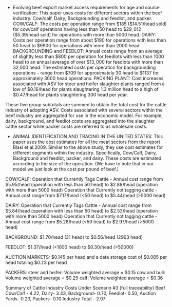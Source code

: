 * Evolving beef export market access requirements for age and source verification: This paper uses costs for different sectors within the beef industry. Cow/calf, Dairy, Backgrounding and feedlot, and packer.
COW/CALF: The costs per operation range from $\$185$ ($\$14.51$/head sold) for cow/calf operations having less than 50 head to $\$29,012$ ($\$5.39$/head sold) for operations with more than 5000 head.
DAIRY: Costs per operation range from about $\$190$ for operations with less than 50 head to $\$9900$ for operations with more than 2000 head.
BACKGROUNDING and FEEDLOT: Annual costs range from an average of slightly less than $\$800$ per operation for feedlots with less than 1000 head to an annual average of over $\$13,000$ for feedlots with more than 32,000 head. The estimated costs per operation for backgrounding operations – range from $\$709$ for approximately 30 head to $\$1137$ for approximately 3000 head operations.
PACKING PLANT: Cost increases associated with ASV for steer and heifer slaughter plants ranged from a low of $\$0.16$/head for plants slaughtering 1.3 million head to a high of $\$0.47$/head for plants slaughtering 300 head per year.

These five group subtotals are summed to obtain the total cost for the cattle industry of adopting ASV. Costs associated with several sectors within the beef industry are aggregated for use in the economic model. For example, dairy, background, and feedlot costs are aggregated into the slaughter cattle sector while packer costs are referred to as wholesale costs.



* ANIMAL IDENTIFICATION AND TRACING IN THE UNITED STATES: This paper uses the cost estimates for all the meat sectors from the report Blasi et.al.2009. Similar to the above study, they use cost estimates for different segments within the industry. Specifically, Cow/Calf, Dairy, Background and feedlot, packer, and dairy. These costs are estimated according to the size of the operation. (We have to note that in our model we just look at the cost per pound of beef.)

COW/CALF: 
Operation that Currently Tags Cattle - Annual cost range from $\$5.95$/head (operation with less than 50 head) to $\$2.88$/head (operation with more than 5000 head)
Operation that Currently not tagging cattle - Annual cost range from $\$7.17$/head (<50 head) to $\$5.44$/head (>5000 head)

DAIRY: 
Operation that Currently Tags Cattle - Annual cost range from $\$5.84$/head (operation with less than 50 head) to $\$2.53$/head (operation with more than 5000 head)
Operation that Currently not tagging cattle - Annual cost range from $\$5.28$/head (<50 head) to $\$2.97$/head (>5000 head)

BACKGROUND: 
$\$1.70$/head (31 head) to $\$0.56$/head (2963 head)

FEEDLOT:
$\$1.37$/head (<1000 head) to $\$0.30$/head (>50000)

AUCTION MARKETS:
$\$0.145$ per head and a data storage cost of $\$0.085$ per head totaling $\$0.23$ per head

PACKERS:
steer and heifer: Volume weighted average = $0.15
cow and bull: Volume weighted average = $0.29
calf: Volume weighted average = $0.36

Summary of Cattle Industry Costs Under Scenario #3 (full traceability)
Beef Cow/Calf - 4.22, Dairy- 3.43, Background- 0.70, Feedlot- 0.50, Auction Yards- 0.23, Packers- 0.10
Industry Total - 2.07








